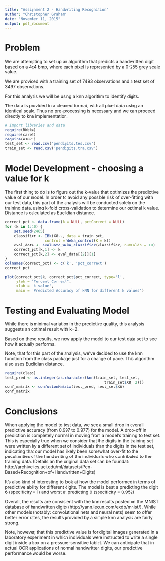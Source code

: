```yaml
---
title: "Assignment 2 - Handwriting Recognition"
author: "Christopher Graham"
date: "November 11, 2015"
output: pdf_document
---
```


# Problem

We are attempting to set up an algorithm that predicts a handwritten digit
based on a 4x4 bmp, where each pixel is represented by a 0-255 grey scale value.

We are provided with a training set of 7493 observations and a test set of 
3497 observations.

For this analysis we will be using a knn algorithm to identify digits.

The data is provided in a cleaned format, with all pixel data using an
identical scale.  Thus no pre-processing is necessary and we can proceed 
directly to knn implementation.

```r
# Import libraries and data
require(RWeka)
require(caret)
require(e1071)
test_set <- read.csv('pendigits.tes.csv')
train_set <- read.csv('pendigits.tra.csv')
```

# Model Development - choosing a value for k

The first thing to do is to figure out the k-value that optimizes the
predictive value of our model.  In order to avoid any possible risk of 
over-fitting with our test data, this part of the analysis will be conducted
solely on the training data, using k-fold cross-validation to determine our 
optimal k value.  Distance is calculated as Euclidian distance.

```r
correct_pct <- data.frame(k = NULL, pctCorrect = NULL)
for (k in 1:10) {
    set.seed(2465)
    classifier <- IBk(X8~., data = train_set,
                  control = Weka_control(K = k))
    eval_data <- evaluate_Weka_classifier(classifier, numFolds = 10)
    correct_pct[k,1] <- k
    correct_pct[k,2] <- eval_data[[2]][1]
}
colnames(correct_pct) <- c('k', 'pct_correct')
correct_pct

plot(correct_pct$k, correct_pct$pct_correct, type='l',
     ylab = "Percent Correct",
     xlab = 'k value',
     main = 'Predicted Accuracy of kNN for different k values')

```

# Testing and Evaluating Model

While there is minimal variation in the predictive quality, this analysis
suggests an optimal result with k=2.

Based on these results, we now apply the model to our test data set
to see how it actually performs.

Note, that for this part of the analysis, we've decided to use the knn function
from the class package just for a change of pace.  This algorithm also uses
Euclidian distance.

\newpage

```r
require(class)
test_pred <- as.integer(as.character(knn(train_set, test_set, 
                                             train_set$X8, 2)))
conf_matrix <- confusionMatrix(test_pred, test_set$X8)
conf_matrix
```

\newpage

# Conclusions

When applying the model to test data, we see a small drop in overall predictive
accuracy (from 0.997 to 0.977) for the model.  A drop-off in prediction is 
completely normal in moving from a model's training to test set.  This is
especially true when we consider that the digits in the training set were
written by a different set of individuals than the digits in the test set,
indicating that our model has likely been somewhat over-fit to the
peculiarities of the handwriting of the individuals who contributed to the 
training data.  (Details an the original data set can be foundat: 
http://archive.ics.uci.edu/ml/datasets/Pen-Based+Recognition+of+Handwritten+Digits)

It's also kind of interesting to look at how the model performed in terms of
predictive ability for different digits.  The model is best a predicting the
digit 6 (specificity = 1) and worst at predicting 9 (specificity = 0.952)

Overall, the results are consistent with the knn results posted on the MNIST
database of handwritten digits (http://yann.lecun.com/exdb/mnist/). While other
models (notably: convolutional nets and neural nets) seem to offer better error
rates, the results provided by a simple knn analysis are fairly strong.

Note, however, that this predictive value is for digital images generated in a
laboratory experiment in which individuals were instructed to write a single 
digit inside a box on a pressure-sensitive tablet.  We can anticipate that in 
actual OCR applications of normal handwritten digits, our predictive 
performance would be worse.
